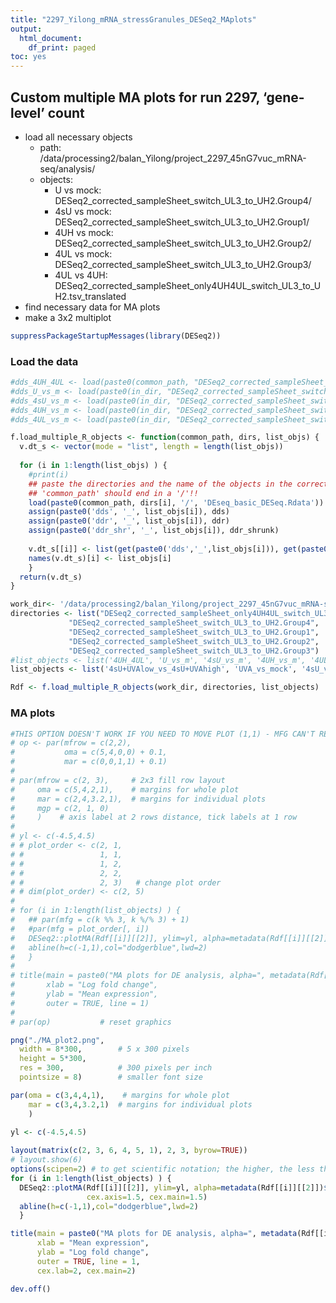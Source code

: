 ```yaml
---
title: "2297_Yilong_mRNA_stressGranules_DESeq2_MAplots"
output:
  html_document:
    df_print: paged
toc: yes
---
```


## Custom multiple MA plots for run 2297, 'gene-level' count

- load all necessary objects
  - path: /data/processing2/balan_Yilong/project_2297_45nG7vuc_mRNA-seq/analysis/
  - objects:
    - U vs mock:    DESeq2_corrected_sampleSheet_switch_UL3_to_UH2.Group4/
    - 4sU vs mock:  DESeq2_corrected_sampleSheet_switch_UL3_to_UH2.Group1/
    - 4UH vs mock:  DESeq2_corrected_sampleSheet_switch_UL3_to_UH2.Group2/
    - 4UL vs mock:  DESeq2_corrected_sampleSheet_switch_UL3_to_UH2.Group3/
    - 4UL vs 4UH:   DESeq2_corrected_sampleSheet_only4UH4UL_switch_UL3_to_UH2.tsv_translated
- find necessary data for MA plots
- make a 3x2 multiplot

```r
suppressPackageStartupMessages(library(DESeq2))
```


### Load the data 

```r
#dds_4UH_4UL <- load(paste0(common_path, "DESeq2_corrected_sampleSheet_only4UH4UL_switch_UL3_to_UH2.tsv_translated/DEseq_basic_DESeq.Rdata") )
#dds_U_vs_m <- load(paste0(in_dir, "DESeq2_corrected_sampleSheet_switch_UL3_to_UH2.Group4/DEseq_basic_DESeq.Rdata") )
#dds_4sU_vs_m <- load(paste0(in_dir, "DESeq2_corrected_sampleSheet_switch_UL3_to_UH2.Group1/DEseq_basic_DESeq.Rdata") )
#dds_4UH_vs_m <- load(paste0(in_dir, "DESeq2_corrected_sampleSheet_switch_UL3_to_UH2.Group2/DEseq_basic_DESeq.Rdata") )
#dds_4UL_vs_m <- load(paste0(in_dir, "DESeq2_corrected_sampleSheet_switch_UL3_to_UH2.Group3/DEseq_basic_DESeq.Rdata") )

f.load_multiple_R_objects <- function(common_path, dirs, list_objs) {
  v.dt_s <- vector(mode = "list", length = length(list_objs))
  
  for (i in 1:length(list_objs) ) {
    #print(i)
    ## paste the directories and the name of the objects in the correct order!!!
    ## 'common_path' should end in a '/'!!
    load(paste0(common_path, dirs[i], '/', 'DEseq_basic_DESeq.Rdata'))
    assign(paste0('dds', '_', list_objs[i]), dds) 
    assign(paste0('ddr', '_', list_objs[i]), ddr) 
    assign(paste0('ddr_shr', '_', list_objs[i]), ddr_shrunk) 
    
    v.dt_s[[i]] <- list(get(paste0('dds','_',list_objs[i])), get(paste0('ddr','_',list_objs[i])), get(paste0('ddr_shr','_',list_objs[i])) )
    names(v.dt_s)[i] <- list_objs[i]
    }
  return(v.dt_s)
}

work_dir<- '/data/processing2/balan_Yilong/project_2297_45nG7vuc_mRNA-seq/analysis/'
directories <- list("DESeq2_corrected_sampleSheet_only4UH4UL_switch_UL3_to_UH2.tsv_translated", 
             "DESeq2_corrected_sampleSheet_switch_UL3_to_UH2.Group4",
             "DESeq2_corrected_sampleSheet_switch_UL3_to_UH2.Group1",
             "DESeq2_corrected_sampleSheet_switch_UL3_to_UH2.Group2",
             "DESeq2_corrected_sampleSheet_switch_UL3_to_UH2.Group3")
#list_objects <- list('4UH_4UL', 'U_vs_m', '4sU_vs_m', '4UH_vs_m', '4UL_vs_m')
list_objects <- list('4sU+UVAlow_vs_4sU+UVAhigh', 'UVA_vs_mock', '4sU_vs_mock', '4sU+UVAhigh_vs_mock', '4sU+UVAlow_vs_mock')

Rdf <- f.load_multiple_R_objects(work_dir, directories, list_objects)
```


### MA plots

```r
#THIS OPTION DOESN'T WORK IF YOU NEED TO MOVE PLOT (1,1) - MFG CAN'T REPLACE WHAT IS ALREADY PLOTTED
# op <- par(mfrow = c(2,2),
#           oma = c(5,4,0,0) + 0.1,
#           mar = c(0,0,1,1) + 0.1)
# 
# par(mfrow = c(2, 3),     # 2x3 fill row layout
#     oma = c(5,4,2,1),    # margins for whole plot
#     mar = c(2,4,3.2,1),  # margins for individual plots
#     mgp = c(2, 1, 0)
#     )    # axis label at 2 rows distance, tick labels at 1 row
# 
# yl <- c(-4.5,4.5)
# # plot_order <- c(2, 1,
# #                 1, 1,
# #                 1, 2,
# #                 2, 2,
# #                 2, 3)   # change plot order
# # dim(plot_order) <- c(2, 5)
# 
# for (i in 1:length(list_objects) ) {
#   ## par(mfg = c(k %% 3, k %/% 3) + 1)
#   #par(mfg = plot_order[, i])
#   DESeq2::plotMA(Rdf[[i]][[2]], ylim=yl, alpha=metadata(Rdf[[i]][[2]])$alpha/5, main=list_objects[[i]] , xlab='', ylab='', colSig='red')
#   abline(h=c(-1,1),col="dodgerblue",lwd=2)
#   }
# 
# title(main = paste0("MA plots for DE analysis, alpha=", metadata(Rdf[[i]][[2]])$alpha/5),
#       xlab = "Log fold change",
#       ylab = "Mean expression",
#       outer = TRUE, line = 1)
# 
# par(op)			# reset graphics
```


```r
png("./MA_plot2.png",
  width = 8*300,        # 5 x 300 pixels
  height = 5*300,
  res = 300,            # 300 pixels per inch
  pointsize = 8)        # smaller font size

par(oma = c(3,4,4,1),    # margins for whole plot
    mar = c(3,4,3.2,1)  # margins for individual plots
    ) 

yl <- c(-4.5,4.5)
 
layout(matrix(c(2, 3, 6, 4, 5, 1), 2, 3, byrow=TRUE))
# layout.show(6)
options(scipen=2) # to get scientific notation; the higher, the less the probability of lossing scientific notation
for (i in 1:length(list_objects) ) {
  DESeq2::plotMA(Rdf[[i]][[2]], ylim=yl, alpha=metadata(Rdf[[i]][[2]])$alpha/5, main=list_objects[[i]] , xlab='', ylab='', colSig='red',
                 cex.axis=1.5, cex.main=1.5)
  abline(h=c(-1,1),col="dodgerblue",lwd=2)
  }

title(main = paste0("MA plots for DE analysis, alpha=", metadata(Rdf[[i]][[2]])$alpha/5),
      xlab = "Mean expression",
      ylab = "Log fold change",
      outer = TRUE, line = 1,
      cex.lab=2, cex.main=2)

dev.off()
```